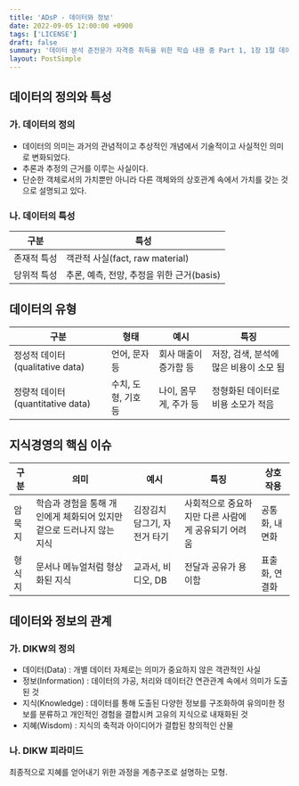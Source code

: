 ```yaml
---
title: 'ADsP - 데이터와 정보'
date: 2022-09-05 12:00:00 +0900
tags: ['LICENSE']
draft: false
summary: '데이터 분석 준전문가 자격증 취득을 위한 학습 내용 중 Part 1, 1장 1절 데이터와 정보 챕터 정리 내용'
layout: PostSimple
---
```


## 데이터의 정의와 특성

### 가. 데이터의 정의

- 데이터의 의미는 과거의 관념적이고 추상적인 개념에서 기술적이고 사실적인 의미로 변화되었다.
- 추론과 추정의 근거를 이루는 사실이다.
- 단순한 객체로서의 가치뿐만 아니라 다른 객체와의 상호관계 속에서 가치를 갖는 것으로 설명되고 있다.

### 나. 데이터의 특성

|구분|특성|
|---|---|
|존재적 특성|객관적 사실(fact, raw material)|
|당위적 특성|추론, 예측, 전망, 추정을 위한 근거(basis)|

## 데이터의 유형

|구분|형태|예시|특징|
|---|---|---|---|
|정성적 데이터(qualitative data)|언어, 문자 등|회사 매출이 증가함 등|저장, 검색, 분석에 많은 비용이 소모 됨|
|정량적 데이터(quantitative data)|수치, 도형, 기호 등|나이, 몸무게, 주가 등|정형화된 데이터로 비용 소모가 적음|
## 지식경영의 핵심 이슈

|구분|의미|예시|특징|상호작용|
|---|---|---|---|---|
|암묵지|학습과 경험을 통해 개인에게 체화되어 있지만 겉으로 드러나지 않는 지식|김장김치 담그기, 자전거 타기|사회적으로 중요하지만 다른 사람에게 공유되기 어려움|공통화, 내면화|
|형식지|문서나 메뉴얼처럼 형상화된 지식|교과서, 비디오, DB|전달과 공유가 용이함|표출화, 연결화|

## 데이터와 정보의 관계

### 가. DIKW의 정의

- 데이터(Data) : 개별 데이터 자체로는 의미가 중요하지 않은 객관적인 사실
- 정보(Information) : 데이터의 가공, 처리와 데이터간 연관관계 속에서 의미가 도출된 것
- 지식(Knowledge) : 데이터를 통해 도출된 다양한 정보를 구조화하여 유의미한 정보를 분류하고 개인적인 경험을 결합시켜 고유의 지식으로 내재화된 것
- 지혜(Wisdom) : 지식의 축적과 아이디어가 결합된 창의적인 산물

### 나. DIKW 피라미드

최종적으로 지혜를 얻어내기 위한 과정을 계층구조로 설명하는 모형.